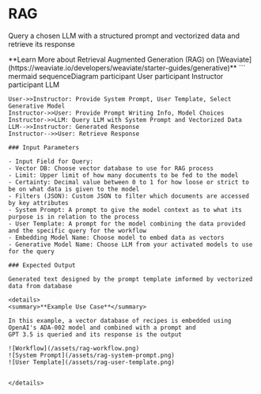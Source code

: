 # RAG

Query a chosen LLM with a structured prompt and vectorized data and retrieve its response

<Callout emoji="💡">
    **Learn More about Retrieval Augmented Generation (RAG) on [Weaviate](https://weaviate.io/developers/weaviate/starter-guides/generative)**
</Callout>
``` mermaid
sequenceDiagram
    participant User
    participant Instructor
    participant LLM

    User->>Instructor: Provide System Prompt, User Template, Select Generative Model
    Instructor->>User: Provide Prompt Writing Info, Model Choices
    Instructor->>LLM: Query LLM with System Prompt and Vectorized Data
    LLM-->>Instructor: Generated Response
    Instructor-->>User: Retrieve Response

```
### Input Parameters

- Input Field for Query:
- Vector DB: Choose vector database to use for RAG process
- Limit: Upper limit of how many documents to be fed to the model
- Certainty: Decimal value between 0 to 1 for how loose or strict to be on what data is given to the model
- Filters (JSON): Custom JSON to filter which documents are accessed by key attributes
- System Prompt: A prompt to give the model context as to what its purpose is in relation to the process
- User Template: A prompt for the model combining the data provided and the specific query for the workflow
- Embedding Model Name: Choose model to embed data as vectors
- Generative Model Name: Choose LLM from your activated models to use for the query

### Expected Output

Generated text designed by the prompt template imformed by vectorized data from database

<details>
<summary>**Example Use Case**</summary>

In this example, a vector database of recipes is embedded using OpenAI's ADA-002 model and combined with a prompt and 
GPT 3.5 is queried and its response is the output

![Workflow](/assets/rag-workflow.png)
![System Prompt](/assets/rag-system-prompt.png)
![User Template](/assets/rag-user-template.png)


</details>